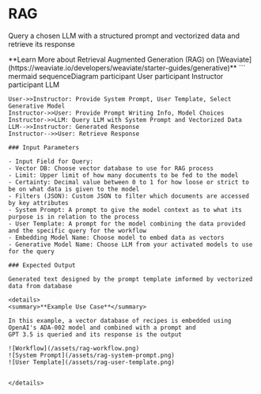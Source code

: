 # RAG

Query a chosen LLM with a structured prompt and vectorized data and retrieve its response

<Callout emoji="💡">
    **Learn More about Retrieval Augmented Generation (RAG) on [Weaviate](https://weaviate.io/developers/weaviate/starter-guides/generative)**
</Callout>
``` mermaid
sequenceDiagram
    participant User
    participant Instructor
    participant LLM

    User->>Instructor: Provide System Prompt, User Template, Select Generative Model
    Instructor->>User: Provide Prompt Writing Info, Model Choices
    Instructor->>LLM: Query LLM with System Prompt and Vectorized Data
    LLM-->>Instructor: Generated Response
    Instructor-->>User: Retrieve Response

```
### Input Parameters

- Input Field for Query:
- Vector DB: Choose vector database to use for RAG process
- Limit: Upper limit of how many documents to be fed to the model
- Certainty: Decimal value between 0 to 1 for how loose or strict to be on what data is given to the model
- Filters (JSON): Custom JSON to filter which documents are accessed by key attributes
- System Prompt: A prompt to give the model context as to what its purpose is in relation to the process
- User Template: A prompt for the model combining the data provided and the specific query for the workflow
- Embedding Model Name: Choose model to embed data as vectors
- Generative Model Name: Choose LLM from your activated models to use for the query

### Expected Output

Generated text designed by the prompt template imformed by vectorized data from database

<details>
<summary>**Example Use Case**</summary>

In this example, a vector database of recipes is embedded using OpenAI's ADA-002 model and combined with a prompt and 
GPT 3.5 is queried and its response is the output

![Workflow](/assets/rag-workflow.png)
![System Prompt](/assets/rag-system-prompt.png)
![User Template](/assets/rag-user-template.png)


</details>